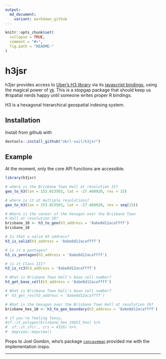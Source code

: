 ```yaml
---
output:
  md_document:
    variant: markdown_github
---
```


<!-- README.md is generated from README.Rmd. Please edit that file -->

```r
knitr::opts_chunk$set(
  collapse = TRUE,
  comment = "#>",
  fig.path = "README-"
)
```

# h3jsr

h3jsr provides access to [Uber's H3 library](https://github.com/uber/h3) via its [javascript bindings](https://github.com/uber/h3-js), using the magical power of [`V8`](https://github.com/jeroen/v8). This is a stopgap package that should keep us #rspatial nerds happy until someone writes proper R bindings.

H3 is a hexagonal hierarchical geospatial indexing system.

## Installation

Install from github with

```r
devtools::install_github("obrl-soil/h3jsr")
```

## Example

At the moment, only the core API functions are accessible.

```r
library(h3jsr)

# where is the Brisbane Town Hall at resolution 15?
geo_to_h3(lon = 153.023503, lat = -27.468920, res = 15)

# where is it at multiple resolutions?
geo_to_h3(lon = 153.023503, lat = -27.468920, res = seq(15))

# Where is the center of the hexagon over the Brisbane Town 
# Hall at resolution 10?
brisbane_10 <- h3_to_geo(h3_address = '8abe8d12acaffff')
brisbane_10

# Is that a valid H3 address?
h3_is_valid(h3_address = '8abe8d12acaffff')

# is it a pentagon?
h3_is_pentagon(h3_address = '8abe8d12acaffff')

# is it Class III?
h3_is_rc3(h3_address = '8abe8d12acaffff')

# What is Brisbane Town Hall's base cell number?
h3_get_base_cell(h3_address = '8abe8d12acaffff')

# What is Brisbane Town Hall's base cell number?
#' h3_get_res(h3_address = '8abe8d12acaffff')

# What is the hexagon over the Brisbane Town Hall at resolution 10?
brisbane_hex_10 <- h3_to_geo_boundary(h3_address = '8abe8d12acaffff')

# if you're feeling fancy,
#sf::st_polygon(brisbane_hex_10$h3_hex) %>%
#  sf::st_sfc(., crs = 4326) %>%
#  mapview::mapview()

```

Props to Joel Gombin, who's package [`concaveman`](https://github.com/joelgombin/concaveman) provided me with the implementation inspo.

***
